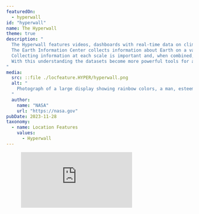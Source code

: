 ```yaml
---
featuredOn:
  - hyperwall
id: "hyperwall"
name: The Hyperwall
theme: true
description: "
  The Hyperwall features videos, dashboards with real-time data on climate and Earth science, along with dazzling imagery of our planet.
  The Earth Information Center collects information about Earth on a variety of scales ranging from ground-based data to space-based observations from all our inter-agency partners.
  Collecting information at each scale is important and, when combined, provides a comprehensive understanding of how the components of the atmosphere, land and ocean influence each other.
  With this understanding the datasets become more powerful tools for addressing environmental challenges and climate change.
"
media:
  src: ::file ./locfeature.HYPER/hyperwall.png
  alt: "
    Photograph of a large display showing rainbow colors, a man, esteemed science communicator Bill Nye, points at a feature.
  "
  author:
    name: "NASA"
    url: "https://nasa.gov"
pubDate: 2023-11-28
taxonomy:
  - name: Location Features
    values:
      - Hyperwall
---
```



<Block type='wide'>
  <Figure>
    <Embed
      style={{
        width:"100%",
        height:"calc(95vw * 9/32)"
      }}
        src="https://svs.gsfc.nasa.gov/webapps/hyperweb/index.html" />
  </Figure>
</Block>